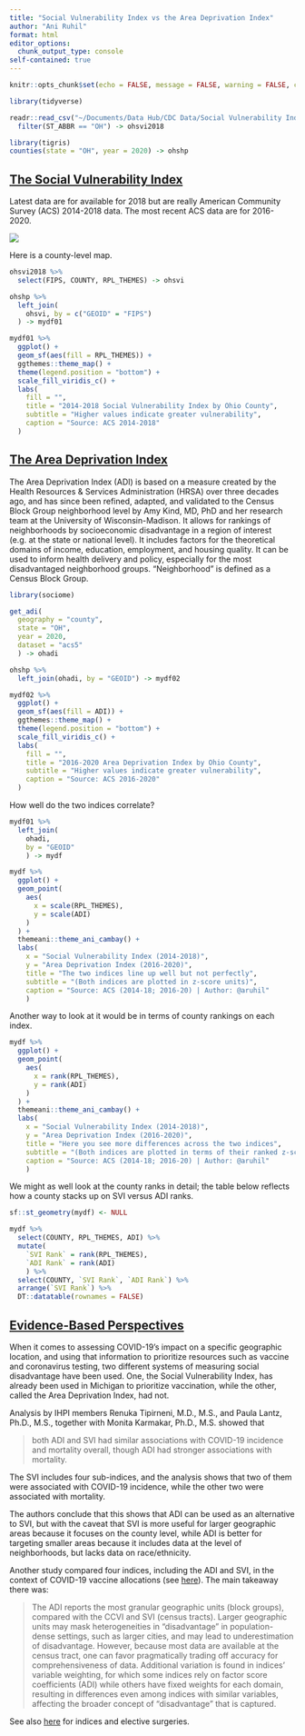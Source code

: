 ```yaml
---
title: "Social Vulnerability Index vs the Area Deprivation Index"
author: "Ani Ruhil"
format: html
editor_options: 
  chunk_output_type: console
self-contained: true
---
```


```r
knitr::opts_chunk$set(echo = FALSE, message = FALSE, warning = FALSE, cache = TRUE, fig.align = "center", fig.retina = 3, out.width = "100%")

library(tidyverse)

readr::read_csv("~/Documents/Data Hub/CDC Data/Social Vulnerability Index/data/SVI2018_US_COUNTY.csv") %>%
  filter(ST_ABBR == "OH") -> ohsvi2018

library(tigris)
counties(state = "OH", year = 2020) -> ohshp

```

## [The Social Vulnerability Index](https://www.atsdr.cdc.gov/placeandhealth/svi/documentation/pdf/SVI2018Documentation-H.pdf)

Latest data are for available for 2018 but are really American Community Survey (ACS) 2014-2018 data. The most recent ACS data are for 2016-2020. 

![](https://www.atsdr.cdc.gov/placeandhealth/svi/documentation/pdf/CDC-SVI-Variables.jpg?_=81002)

Here is a county-level map. 

```r
ohsvi2018 %>%
  select(FIPS, COUNTY, RPL_THEMES) -> ohsvi

ohshp %>%
  left_join(
    ohsvi, by = c("GEOID" = "FIPS")
  ) -> mydf01

mydf01 %>%
  ggplot() +
  geom_sf(aes(fill = RPL_THEMES)) +
  ggthemes::theme_map() + 
  theme(legend.position = "bottom") +
  scale_fill_viridis_c() +
  labs(
    fill = "",
    title = "2014-2018 Social Vulnerability Index by Ohio County",
    subtitle = "Higher values indicate greater vulnerability",
    caption = "Source: ACS 2014-2018" 
  )

```


## [The Area Deprivation Index](https://www.neighborhoodatlas.medicine.wisc.edu/)

The Area Deprivation Index (ADI) is based on a measure created by the Health Resources & Services Administration (HRSA) over three decades ago, and has since been refined, adapted, and validated to the Census Block Group neighborhood level by Amy Kind, MD, PhD and her research team at the University of Wisconsin-Madison. It allows for rankings of neighborhoods by socioeconomic disadvantage in a region of interest (e.g. at the state or national level). It includes factors for the theoretical domains of income, education, employment, and housing quality. It can be used to inform health delivery and policy, especially for the most disadvantaged neighborhood groups. "Neighborhood" is defined as a Census Block Group.

```r
library(sociome)

get_adi(
  geography = "county", 
  state = "OH", 
  year = 2020, 
  dataset = "acs5"
  ) -> ohadi

ohshp %>%
  left_join(ohadi, by = "GEOID") -> mydf02

mydf02 %>%
  ggplot() +
  geom_sf(aes(fill = ADI)) +
  ggthemes::theme_map() + 
  theme(legend.position = "bottom") +
  scale_fill_viridis_c() +
  labs(
    fill = "",
    title = "2016-2020 Area Deprivation Index by Ohio County",
    subtitle = "Higher values indicate greater vulnerability",
    caption = "Source: ACS 2016-2020" 
  )
```

How well do the two indices correlate?

```r
mydf01 %>%
  left_join(
    ohadi, 
    by = "GEOID"
    ) -> mydf

mydf %>%
  ggplot() +
  geom_point(
    aes(
      x = scale(RPL_THEMES),
      y = scale(ADI)
    )
  ) +
  themeani::theme_ani_cambay() +
  labs(
    x = "Social Vulnerability Index (2014-2018)",
    y = "Area Deprivation Index (2016-2020)",
    title = "The two indices line up well but not perfectly",
    subtitle = "(Both indices are plotted in z-score units)",
    caption = "Source: ACS (2014-18; 2016-20) | Author: @aruhil"
    )
```

Another way to look at it would be in terms of county rankings on each index. 

```r

mydf %>%
  ggplot() +
  geom_point(
    aes(
      x = rank(RPL_THEMES),
      y = rank(ADI)
    )
  ) +
  themeani::theme_ani_cambay() +
  labs(
    x = "Social Vulnerability Index (2014-2018)",
    y = "Area Deprivation Index (2016-2020)",
    title = "Here you see more differences across the two indices",
    subtitle = "(Both indices are plotted in terms of their ranked z-scores)",
    caption = "Source: ACS (2014-18; 2016-20) | Author: @aruhil"
    )

```

We might as well look at the county ranks in detail; the table below reflects how a county stacks up on SVI versus ADI ranks. 

```r
sf::st_geometry(mydf) <- NULL

mydf %>%
  select(COUNTY, RPL_THEMES, ADI) %>%
  mutate(
    `SVI Rank` = rank(RPL_THEMES),
    `ADI Rank` = rank(ADI)
    ) %>%
  select(COUNTY, `SVI Rank`, `ADI Rank`) %>%
  arrange(`SVI Rank`) %>%
  DT::datatable(rownames = FALSE)
```


## [Evidence-Based Perspectives](https://ihpi.umich.edu/sites/default/files/2021-06/ADIvSVI-COVID-MI_brief_Tipirneni_050521.pdf)

When it comes to assessing COVID-19's impact on a specific geographic location, and using that information to prioritize resources such as vaccine and coronavirus testing, two different systems of measuring social disadvantage have been used. One, the Social Vulnerability Index, has already been used in Michigan to prioritize vaccination, while the other, called the Area Deprivation Index, had not. 

Analysis by IHPI members Renuka Tipirneni, M.D., M.S., and Paula Lantz, Ph.D., M.S., together with Monita Karmakar, Ph.D., M.S. showed that 

> both ADI and SVI had similar associations with COVID-19 incidence and mortality overall, though ADI had stronger associations with mortality. 

The SVI includes four sub-indices, and the analysis shows that two of them were associated with COVID-19 incidence, while the other two were associated with mortality.

The authors conclude that this shows that ADI can be used as an alternative to SVI, but with the caveat that SVI is more useful for larger geographic areas because it focuses on the county level, while ADI is better for targeting smaller areas because it includes data at the level of neighborhoods, but lacks data on race/ethnicity.  

Another study compared four indices, including the ADI and SVI, in the context of COVID-19 vaccine allocations (see [here](https://jama.jamanetwork.com/article.aspx?doi=10.1001/jamahealthforum.2021.4501&utm_campaign=articlePDF%26utm_medium=articlePDFlink%26utm_source=articlePDF%26utm_content=jamahealthforum.2021.4501)). The main takeaway there was:

> The ADI reports the most granular geographic units (block groups), compared
with the CCVI and SVI (census tracts). Larger geographic units may mask heterogeneities in “disadvantage” in population-dense settings, such as larger cities, and may lead to underestimation of disadvantage. However, because most data are available at the census tract, one can favor pragmatically trading off accuracy for comprehensiveness of data. Additional variation is found in indices’ variable weighting, for which some indices rely on factor score coefficients (ADI) while others have fixed weights for each domain, resulting in differences even among indices with similar variables, affecting the broader concept of “disadvantage” that is captured.

See also [here](https://doi-org.proxy.library.ohio.edu/10.1016/j.jss.2020.07.002) for indices and elective surgeries. 


